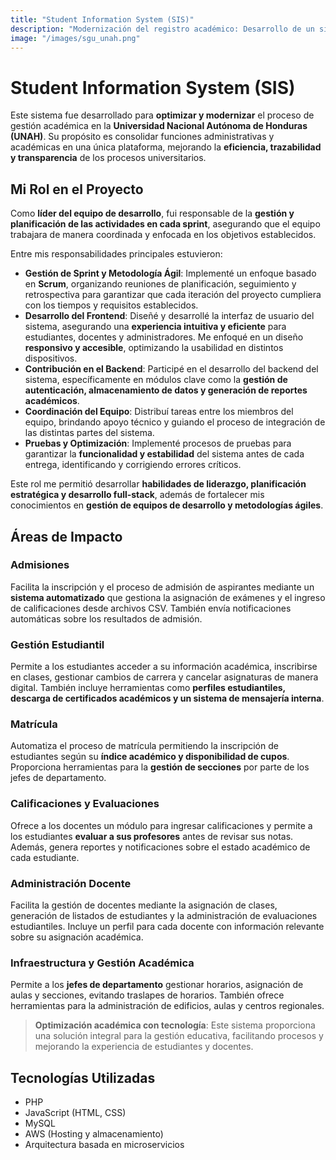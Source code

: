 ```yaml
---
title: "Student Information System (SIS)"
description: "Modernización del registro académico: Desarrollo de un sistema escalable y eficiente para la Universidad Nacional Autónoma de Honduras."
image: "/images/sgu_unah.png"
---
```


# Student Information System (SIS)

Este sistema fue desarrollado para **optimizar y modernizar** el proceso de gestión académica en la **Universidad Nacional Autónoma de Honduras (UNAH)**. Su propósito es consolidar funciones administrativas y académicas en una única plataforma, mejorando la **eficiencia, trazabilidad y transparencia** de los procesos universitarios.

## Mi Rol en el Proyecto

Como **líder del equipo de desarrollo**, fui responsable de la **gestión y planificación de las actividades en cada sprint**, asegurando que el equipo trabajara de manera coordinada y enfocada en los objetivos establecidos.  

Entre mis responsabilidades principales estuvieron:

- **Gestión de Sprint y Metodología Ágil**: Implementé un enfoque basado en **Scrum**, organizando reuniones de planificación, seguimiento y retrospectiva para garantizar que cada iteración del proyecto cumpliera con los tiempos y requisitos establecidos.
- **Desarrollo del Frontend**: Diseñé y desarrollé la interfaz de usuario del sistema, asegurando una **experiencia intuitiva y eficiente** para estudiantes, docentes y administradores. Me enfoqué en un diseño **responsivo y accesible**, optimizando la usabilidad en distintos dispositivos.
- **Contribución en el Backend**: Participé en el desarrollo del backend del sistema, específicamente en módulos clave como la **gestión de autenticación, almacenamiento de datos y generación de reportes académicos**.
- **Coordinación del Equipo**: Distribuí tareas entre los miembros del equipo, brindando apoyo técnico y guiando el proceso de integración de las distintas partes del sistema.
- **Pruebas y Optimización**: Implementé procesos de pruebas para garantizar la **funcionalidad y estabilidad** del sistema antes de cada entrega, identificando y corrigiendo errores críticos.

Este rol me permitió desarrollar **habilidades de liderazgo, planificación estratégica y desarrollo full-stack**, además de fortalecer mis conocimientos en **gestión de equipos de desarrollo y metodologías ágiles**.

## Áreas de Impacto

### Admisiones

Facilita la inscripción y el proceso de admisión de aspirantes mediante un **sistema automatizado** que gestiona la asignación de exámenes y el ingreso de calificaciones desde archivos CSV. También envía notificaciones automáticas sobre los resultados de admisión.

### Gestión Estudiantil

Permite a los estudiantes acceder a su información académica, inscribirse en clases, gestionar cambios de carrera y cancelar asignaturas de manera digital. También incluye herramientas como **perfiles estudiantiles, descarga de certificados académicos y un sistema de mensajería interna**.

### Matrícula

Automatiza el proceso de matrícula permitiendo la inscripción de estudiantes según su **índice académico y disponibilidad de cupos**. Proporciona herramientas para la **gestión de secciones** por parte de los jefes de departamento.

### Calificaciones y Evaluaciones

Ofrece a los docentes un módulo para ingresar calificaciones y permite a los estudiantes **evaluar a sus profesores** antes de revisar sus notas. Además, genera reportes y notificaciones sobre el estado académico de cada estudiante.

### Administración Docente

Facilita la gestión de docentes mediante la asignación de clases, generación de listados de estudiantes y la administración de evaluaciones estudiantiles. Incluye un perfil para cada docente con información relevante sobre su asignación académica.

### Infraestructura y Gestión Académica

Permite a los **jefes de departamento** gestionar horarios, asignación de aulas y secciones, evitando traslapes de horarios. También ofrece herramientas para la administración de edificios, aulas y centros regionales.

> **Optimización académica con tecnología**: Este sistema proporciona una solución integral para la gestión educativa, facilitando procesos y mejorando la experiencia de estudiantes y docentes.

## Tecnologías Utilizadas

- PHP
- JavaScript (HTML, CSS)
- MySQL
- AWS (Hosting y almacenamiento)
- Arquitectura basada en microservicios


